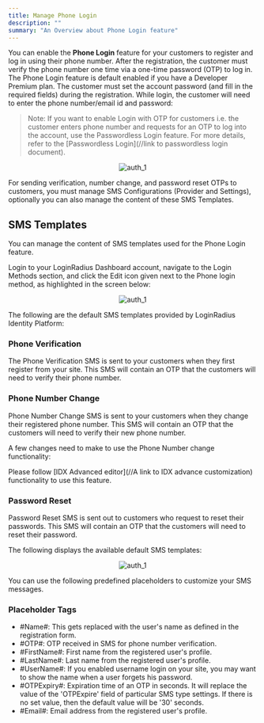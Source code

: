 ```yaml
---
title: Manage Phone Login
description: ""
summary: "An Overview about Phone Login feature"
---
```


You can enable the **Phone Login** feature for your customers to register and log in using their phone number. After the registration, the customer must verify the phone number one time via a one-time password (OTP) to log in. The Phone Login feature is default enabled if you have a Developer Premium plan. The customer must set the account password (and fill in the required fields) during the registration. While login, the customer will need to enter the phone number/email id and password:

> Note: If you want to enable Login with OTP for customers i.e. the customer enters phone number and requests for an OTP to log into the account, use the Passwordless Login feature. For more details, refer to the [Passwordless Login](//link to passwordless login document).


<div style="text-align:center">
  <img src="../assets/loginscreen.png" alt="auth_1" /> 
</div>

For sending verification, number change, and password reset OTPs to customers, you must manage SMS Configurations (Provider and Settings), optionally you can also manage the content of these SMS Templates.

## SMS Templates

You can manage the content of SMS templates used for the Phone Login feature. 

Login to your LoginRadius Dashboard account, navigate to the Login Methods section, and click the Edit icon given next to the Phone login method, as highlighted in the screen below:

<div style="text-align:center">
  <img src="../assets/phonelogin.png" alt="auth_1" /> 
</div>

The following are the default SMS templates provided by LoginRadius Identity Platform:


### Phone Verification
The Phone Verification SMS is sent to your customers when they first register from your site. This SMS will contain an OTP that the customers will need to verify their phone number.

### Phone Number Change
Phone Number Change SMS is sent to your customers when they change their registered phone number. This SMS will contain an OTP that the customers will need to verify their new phone number.

A few changes need to make to use the Phone Number change functionality:

Please follow [IDX Advanced editor](//A link to IDX advance customization) functionality to use this feature.


### Password Reset
Password Reset SMS is sent out to customers who request to reset their passwords. This SMS will contain an OTP that the customers will need to reset their password.

The following displays the available default SMS templates:

<div style="text-align:center">
  <img src="../assets/template.png" alt="auth_1" /> 
</div>


You can use the following predefined placeholders to customize your SMS messages.

### Placeholder Tags
- #Name#: This gets replaced with the user's name as defined in the registration form.
- #OTP#: OTP received in SMS for phone number verification.
- #FirstName#: First name from the registered user's profile.
- #LastName#: Last name from the registered user's profile.
- #UserName#: If you enabled username login on your site, you may want to show the name when a user forgets his password.
- #OTPExpiry#: Expiration time of an OTP in seconds. It will replace the value of the 'OTPExpire' field of particular SMS type settings. If there is no set value, then the default value will be '30' seconds.
- #Email#: Email address from the registered user's profile.
